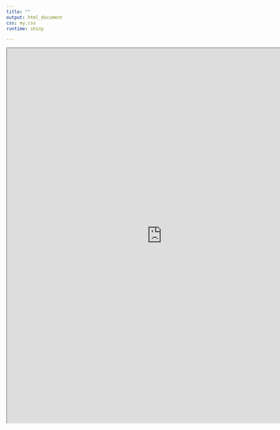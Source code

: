 ```yaml
---
title: ""
output: html_document
css: my.css
runtime: shiny

---
```


<iframe src=" https://fazlur-rahman.shinyapps.io/my_shiny_app/" class="l-screen-inset shaded" height="1000px" width = "164%" ></iframe>